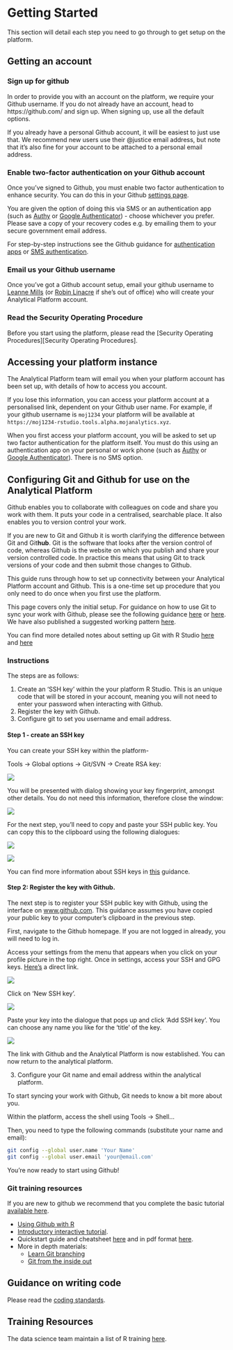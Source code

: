 # Getting Started

This section will detail each step you need to go through to get setup on the platform.

## Getting an account
### Sign up for github
In order to provide you with an account on the platform, we require your Github username. If you do not already have an account, head to https://github.com/ and sign up. When signing up, use all the default options.

If you already have a personal Github account, it will be easiest to just use that. We recommend new users use their @justice email address, but note that it’s also fine for your account to be attached to a personal email address.

### Enable two-factor authentication on your Github account
Once you’ve signed to Github, you must enable two factor authentication to enhance security. You can do this in your Github [settings page](https://github.com/settings/security).

You are given the option of doing this via SMS or an authentication app (such as [Authy](https://authy.com/download/) or [Google Authenticator](https://support.google.com/accounts/answer/1066447?hl=en)) - choose whichever you prefer.  Please save a copy of your recovery codes e.g. by emailing them to your secure government email address.

For step-by-step instructions see the Github guidance for [authentication apps](https://help.github.com/articles/configuring-two-factor-authentication-via-a-totp-mobile-app/) or [SMS authentication](https://help.github.com/articles/configuring-two-factor-authentication-via-text-message/).

### Email us your Github username
Once you've got a Github account setup, email your github username to [Leanne Mills](mailto:leanne.mills@digital.justice.gov.uk) (or [Robin Linacre](mailto:Robin.Linacre@justice.gsi.gov.uk) if she's out of office) who will create your Analytical Platform account.

### Read the Security Operating Procedure

Before you start using the platform, please read the [Security Operating Procedures][Security Operating Procedures].  

## Accessing your platform instance

The Analytical Platform team will email you when your platform account has been set up, with details of how to access you account.

If you lose this information, you can access your platform account at a personalised link, dependent on your Github user name.
For example, if your github username is `moj1234` your platform will be available at `https://moj1234-rstudio.tools.alpha.mojanalytics.xyz`.  

When you first access your platform account, you will be asked to set up two factor authentication for the platform itself.  You must do this using an authentication app on your personal or work phone (such as [Authy](https://authy.com/download/) or [Google Authenticator](https://support.google.com/accounts/answer/1066447?hl=en)).  There is no SMS option.

##  Configuring Git and Github for use on the Analytical Platform

Github enables you to collaborate with colleagues on code and share you work with them.  It puts your code in a centralised, searchable place. It also enables you to version control your work.  

If you are new to Git and Github it is worth clarifying the difference between Git and Git**hub**. Git is the software that looks after the version control of code, whereas Github is the website on which you publish and share your version controlled code. In practice this means that using Git to track versions of your code and then submit those changes to Github.

This guide runs through how to set up connectivity between your Analytical Platform account and Github.  This is a one-time set up procedure that you only need to do once when you first use the platform.

This page covers only the initial setup.  For guidance on how to use Git to sync your work with Github, please see the following guidance [here](http://happygitwithr.com/) or [here](http://r-pkgs.had.co.nz/git.html#git-rstudio).   We have also published a suggested working pattern [here](https://github.com/moj-analytical-services/our-coding-standards/blob/master/version_control_pattern.md).

You can find more detailed notes about setting up Git with R Studio [here](http://adamwilson.us/RDataScience/GitSSHNotes.html) and [here](https://support.rstudio.com/hc/en-us/articles/200532077-Version-Control-with-Git-and-SVN)

### Instructions

The steps are as follows:

1. Create an 'SSH key' within the your platform R Studio.  This is an unique code that will be stored in your account, meaning you will not need to enter your password when interacting with Github.
2. Register the key with Github.
3. Configure git to set you username and email address.

#### Step 1 - create an SSH key

You can create your SSH key within the platform-  

Tools -> Global options -> Git/SVN -> Create RSA key:

![](images/start/git_create_key.PNG)

You will be presented with dialog showing your key fingerprint, amongst other details.  You do not need this information, therefore close the window:

![](images/start/git_close.PNG)

For the next step, you'll need to copy and paste your SSH public key.  You can copy this to the clipboard using the following dialogues:

![](images/start/git_view_public.PNG)

![](images/start/git-public-key.PNG)

You can find more information about SSH keys in [this](https://help.github.com/articles/connecting-to-github-with-ssh/) guidance.  

#### Step 2:  Register the key with Github.

The next step is to register your SSH public key with Github, using the interface on [www.github.com](https://www.github.com).  This guidance assumes you have copied your public key to your computer's clipboard in the previous step.

First, navigate to the Github homepage.  If you are not logged in already, you will need to log in.

Access your settings from the menu that appears when you click on your profile picture in the top right.  Once in settings, access your SSH and GPG keys.  [Here's](https://github.com/settings/keys) a direct link.

![](images/start/github_settings.PNG)

Click on 'New SSH key'.

![](images/start/github_new_ssh.PNG)

Paste your key into the dialogue that pops up and click 'Add SSH key'. You can choose any name you like for the 'title' of the key.

![](images/start/git_paste_key.PNG)

The link with Github and the Analytical Platform is now established. You can now return to the analytical platform.

3. Configure your Git name and email address within the analytical platform.

To start syncing your work with Github, Git needs to know a bit more about you.

Within the platform, access the shell using Tools -> Shell...

Then, you need to type the following commands (substitute your name and email):

```bash
git config --global user.name 'Your Name'
git config --global user.email 'your@email.com'
```

You're now ready to start using Github!

### Git training resources
If you are new to github we recommend that you complete the basic tutorial [available here](https://try.github.io/levels/1/challenges/1).

- [Using Github with R](http://happygitwithr.com/)
- [Introductory interactive tutorial](https://try.github.io/levels/1/challenges/1).
- Quickstart guide and cheatsheet [here](http://rogerdudler.github.io/git-guide/) and in pdf format  [here](http://rogerdudler.github.io/git-guide/files/git_cheat_sheet.pdf).
- More in depth materials:
    - [Learn Git branching](http://learngitbranching.js.org/)
    - [Git from the inside out](https://maryrosecook.com/blog/post/git-from-the-inside-out)


## Guidance on writing code
Please read the [coding standards](https://github.com/moj-analytical-services/our-coding-standards).

## Training Resources
The data science team maintain a list of R training [here](https://docs.google.com/document/d/1R4hBMf26T9HEnCdVz56PpZhwiCv5RhberYL3BxOSKsA/edit#heading=h.3iqas7tttbbd).
